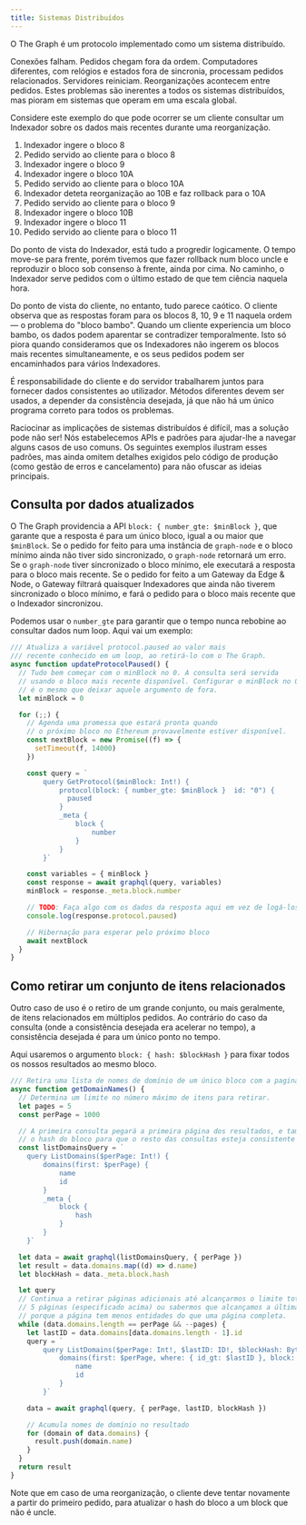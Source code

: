 ```yaml
---
title: Sistemas Distribuídos
---
```


O The Graph é um protocolo implementado como um sistema distribuído.

Conexões falham. Pedidos chegam fora da ordem. Computadores diferentes, com relógios e estados fora de sincronia, processam pedidos relacionados. Servidores reiniciam. Reorganizações acontecem entre pedidos. Estes problemas são inerentes a todos os sistemas distribuídos, mas pioram em sistemas que operam em uma escala global.

Considere este exemplo do que pode ocorrer se um cliente consultar um Indexador sobre os dados mais recentes durante uma reorganização.

1. Indexador ingere o bloco 8
2. Pedido servido ao cliente para o bloco 8
3. Indexador ingere o bloco 9
4. Indexador ingere o bloco 10A
5. Pedido servido ao cliente para o bloco 10A
6. Indexador deteta reorganização ao 10B e faz rollback para o 10A
7. Pedido servido ao cliente para o bloco 9
8. Indexador ingere o bloco 10B
9. Indexador ingere o bloco 11
10. Pedido servido ao cliente para o bloco 11

Do ponto de vista do Indexador, está tudo a progredir logicamente. O tempo move-se para frente, porém tivemos que fazer rollback num bloco uncle e reproduzir o bloco sob consenso à frente, ainda por cima. No caminho, o Indexador serve pedidos com o último estado de que tem ciência naquela hora.

Do ponto de vista do cliente, no entanto, tudo parece caótico. O cliente observa que as respostas foram para os blocos 8, 10, 9 e 11 naquela ordem — o problema do "bloco bambo". Quando um cliente experiencia um bloco bambo, os dados podem aparentar se contradizer temporalmente. Isto só piora quando consideramos que os Indexadores não ingerem os blocos mais recentes simultaneamente, e os seus pedidos podem ser encaminhados para vários Indexadores.

É responsabilidade do cliente e do servidor trabalharem juntos para fornecer dados consistentes ao utilizador. Métodos diferentes devem ser usados, a depender da consistência desejada, já que não há um único programa correto para todos os problemas.

Raciocinar as implicações de sistemas distribuídos é difícil, mas a solução pode não ser! Nós estabelecemos APIs e padrões para ajudar-lhe a navegar alguns casos de uso comuns. Os seguintes exemplos ilustram esses padrões, mas ainda omitem detalhes exigidos pelo código de produção (como gestão de erros e cancelamento) para não ofuscar as ideias principais.

## Consulta por dados atualizados

O The Graph providencia a API `block: { number_gte: $minBlock }`, que garante que a resposta é para um único bloco, igual a ou maior que `$minBlock`. Se o pedido for feito para uma instância de `graph-node` e o bloco mínimo ainda não tiver sido sincronizado, o `graph-node` retornará um erro. Se o `graph-node` tiver sincronizado o bloco mínimo, ele executará a resposta para o bloco mais recente. Se o pedido for feito a um Gateway da Edge & Node, o Gateway filtrará quaisquer Indexadores que ainda não tiverem sincronizado o bloco mínimo, e fará o pedido para o bloco mais recente que o Indexador sincronizou.

Podemos usar o `number_gte` para garantir que o tempo nunca rebobine ao consultar dados num loop. Aqui vai um exemplo:

```javascript
/// Atualiza a variável protocol.paused ao valor mais
/// recente conhecido em um loop, ao retirá-lo com o The Graph.
async function updateProtocolPaused() {
  // Tudo bem começar com o minBlock no 0. A consulta será servida
  // usando o bloco mais recente disponível. Configurar o minBlock no 0
  // é o mesmo que deixar aquele argumento de fora.
  let minBlock = 0

  for (;;) {
    // Agenda uma promessa que estará pronta quando
    // o próximo bloco no Ethereum provavelmente estiver disponível.
    const nextBlock = new Promise((f) => {
      setTimeout(f, 14000)
    })

    const query = `
        query GetProtocol($minBlock: Int!) {
            protocol(block: { number_gte: $minBlock }  id: "0") {
              paused
            }
            _meta {
                block {
                    number
                }
            }
        }`

    const variables = { minBlock }
    const response = await graphql(query, variables)
    minBlock = response._meta.block.number

    // TODO: Faça algo com os dados da resposta aqui em vez de logá-los.
    console.log(response.protocol.paused)

    // Hibernação para esperar pelo próximo bloco
    await nextBlock
  }
}
```

## Como retirar um conjunto de itens relacionados

Outro caso de uso é o retiro de um grande conjunto, ou mais geralmente, de itens relacionados em múltiplos pedidos. Ao contrário do caso da consulta (onde a consistência desejada era acelerar no tempo), a consistência desejada é para um único ponto no tempo.

Aqui usaremos o argumento `block: { hash: $blockHash }` para fixar todos os nossos resultados ao mesmo bloco.

```javascript
/// Retira uma lista de nomes de domínio de um único bloco com a paginação
async function getDomainNames() {
  // Determina um limite no número máximo de itens para retirar.
  let pages = 5
  const perPage = 1000

  // A primeira consulta pegará a primeira página dos resultados, e também pegará
  // o hash do bloco para que o resto das consultas esteja consistente com a primeira.
  const listDomainsQuery = `
    query ListDomains($perPage: Int!) {
        domains(first: $perPage) {
            name
            id
        }
        _meta {
            block {
                hash
            }
        }
    }`

  let data = await graphql(listDomainsQuery, { perPage })
  let result = data.domains.map((d) => d.name)
  let blockHash = data._meta.block.hash

  let query
  // Continua a retirar páginas adicionais até alcançarmos o limite total de
  // 5 páginas (especificado acima) ou sabermos que alcançamos a última página
  // porque a página tem menos entidades do que uma página completa.
  while (data.domains.length == perPage && --pages) {
    let lastID = data.domains[data.domains.length - 1].id
    query = `
        query ListDomains($perPage: Int!, $lastID: ID!, $blockHash: Bytes!) {
            domains(first: $perPage, where: { id_gt: $lastID }, block: { hash: $blockHash }) {
                name
                id
            }
        }`

    data = await graphql(query, { perPage, lastID, blockHash })

    // Acumula nomes de domínio no resultado
    for (domain of data.domains) {
      result.push(domain.name)
    }
  }
  return result
}
```

Note que em caso de uma reorganização, o cliente deve tentar novamente a partir do primeiro pedido, para atualizar o hash do bloco a um block que não é uncle.
